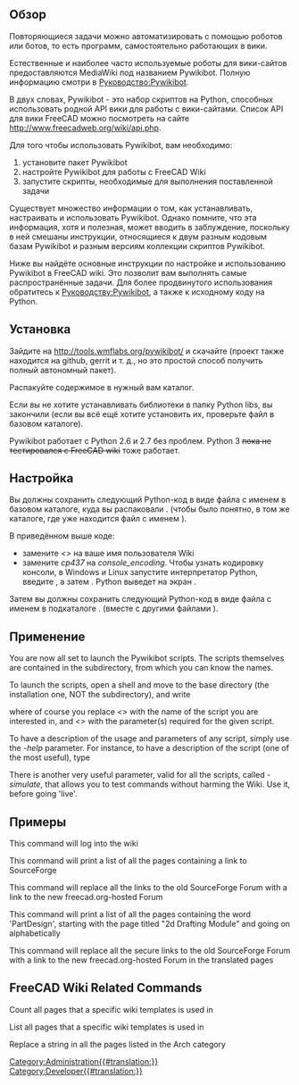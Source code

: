 <languages/>
{{VeryImportantMessage|Роботы опасны по своей сути, так как могут автоматически причинить много вреда. Используйте их с особой осторожностью!}}

<span id="Overview"></span>
==Обзор==

Повторяющиеся задачи можно автоматизировать с помощью роботов или ботов, то есть программ, самостоятельно работающих в вики.

Естественные и наиболее часто используемые роботы для вики-сайтов предоставляются MediaWiki под названием Pywikibot. Полную информацию смотри в [http://www.mediawiki.org/wiki/Manual:Pywikibot Руководство:Pywikibot].

В двух словах, Pywikibot - это набор скриптов на Python, способных использовать родной API вики для работы с вики-сайтами. Список API для вики FreeCAD можно посмотреть на сайте http://www.freecadweb.org/wiki/api.php.

Для того чтобы использовать Pywikibot, вам необходимо:

# установите пакет Pywikibot
# настройте Pywikibot для работы с FreeCAD Wiki
# запустите скрипты, необходимые для выполнения поставленной задачи

Существует множество информации о том, как устанавливать, настраивать и использовать Pywikibot. Однако помните, что эта информация, хотя и полезная, может вводить в заблуждение, поскольку в ней смешаны инструкции, относящиеся к двум разным кодовым базам Pywikibot и разным версиям коллекции скриптов Pywikibot.

Ниже вы найдёте основные инструкции по настройке и использованию Pywikibot в FreeCAD wiki. Это позволит вам выполнять самые распространённые задачи. Для более продвинутого использования обратитесь к [http://www.mediawiki.org/wiki/Manual:Pywikibot Руководству:Pywikibot], а также к исходному коду на Python.

<span id="Installation"></span>
==Установка==

Зайдите на http://tools.wmflabs.org/pywikibot/ и скачайте {{FileName|package/pywikipedia/core.zip}} (проект также находится на github, gerrit и т. д., но это простой способ получить полный автономный пакет).

Распакуйте содержимое в нужный вам каталог.

Если вы не хотите устанавливать библиотеки в папку Python libs, вы закончили (если вы всё ещё хотите установить их, проверьте файл {{FileName|INSTALL}} в базовом каталоге).

Pywikibot работает с Python 2.6 и 2.7 без проблем. Python 3 <s>пока не тестировался с FreeCAD wiki</s> тоже работает.

<span id="Configuration"></span>
==Настройка==

Вы должны сохранить следующий Python-код в виде файла с именем {{FileName|user-config.py}} в базовом каталоге, куда вы распаковали {{FileName|package/pywikipedia/core.zip}}. (чтобы было понятно, в том же каталоге, где уже находится файл с именем {{FileName|user-config.py.sample}}).

{{Code|code=
# -*- coding: cp437  -*-
family = 'freecadwiki'
mylang = 'en'
usernames['freecadwiki']['en'] = u'<<yourWikiUserName>>'
#usernames['freecadwiki']['freecadwiki'] = u'<<yourWikiUserName>>'
console_encoding = 'cp437'
}}

В приведённом выше коде:

* замените ''<<yourWikiUserName>>'' на ваше имя пользователя Wiki
* замените ''cp437'' на ''console_encoding''. Чтобы узнать кодировку консоли, в Windows и Linux запустите интерпретатор Python, введите {{SystemInput|import sys}}, а затем {{SystemInput|print sys.stdout.encoding}}. Python выведет на экран {{SystemOutput|console_encoding}}.


Затем вы должны сохранить следующий Python-код в виде файла с именем {{FileName|freecadwiki_family.py}} в подкаталоге {{FileName|/pywikibot/families}}. (вместе с другими файлами {{FileName|family_xxx.py}}).

{{Code|code=
# -*- coding: utf-8  -*-

__version__ = '$Id: 7f3891c3bbbfbd69c0b005de953514803d783d92 $'

from pywikibot import family


# The MediaWiki family
# user-config.py: usernames['mediawiki']['mediawiki'] = 'User name'
class Family(family.WikimediaFamily):
    def __init__(self):
        super(Family, self).__init__()
        self.name = 'freecadwiki'

        self.langs = {
            'en': 'www.freecadweb.org',
        }

    def scriptpath(self, code):
        return 'wiki'

    def path(self, code):
        return '/index.php' #The path of index.php, look at your wiki address. 
	 
    def apipath(self, code):
        return '/api.php' #The path of api.php

    def version(self, code):
        # Replace with the actual version being run on your wiki
        return '1.20.3'

    def protocol(self, code):
        """
        Can be overridden to return 'https'. Other protocols are not supported.
        """
        return 'http'
        #return 'https' # My server uses https
}}

<span id="Usage"></span>
==Применение==

You are now all set to launch the Pywikibot scripts. The scripts themselves are contained in the {{FileName|/scripts}} subdirectory, from which you can know the names.

To launch the scripts, open a shell and move to the base directory (the installation one, NOT the {{FileName|/scripts}} subdirectory), and write

{{SystemInput|python pwb.py <<scriptname>>.py -<<parameter>>}}

where of course you replace ''<<scriptname>>'' with the name of the script you are interested in, and ''<<parameter>>'' with the parameter(s) required for the given script.

To have a description of the usage and parameters of any script, simply use the ''-help'' parameter. For instance, to have a description of the {{FileName|replace.py}} script (one of the most useful), type

{{SystemInput|python pwb.py replace.py -help}}

There is another very useful parameter, valid for all the scripts, called ''-simulate'', that allows you to test commands without harming the Wiki. Use it, before going 'live'.

<span id="Examples"></span>
==Примеры==

This command will log into the wiki

{{SystemInput|pwb.py login.py}}


This command will print a list of all the pages containing a link to SourceForge

{{SystemInput|pwb.py listpages.py -weblink:sourceforge.net}}


This command will replace all the links to the old SourceForge Forum with a link to the new freecad.org-hosted Forum

{{SystemInput|pwb.py replace.py -weblink:sourceforge.net/apps/phpbb/free-cad "sourceforge.net/apps/phpbb/free-cad" "forum.freecad.org"}}


This command will print a list of all the pages containing the word 'PartDesign', starting with the page titled "2d Drafting Module" and going on alphabetically

{{SystemInput|pwb.py listpages.py -start:"2d Drafting Module" -grep:PartDesign}}


This command will replace all the secure links to the old SourceForge Forum with a link to the new freecad.org-hosted Forum in the translated pages

{{SystemInput|pwb.py replace.py -start:Translations:! "https://sourceforge.net/apps/phpbb/free-cad" "http://forum.freecad.org"}}

== FreeCAD Wiki Related Commands ==
Count all pages that a specific wiki templates is used in

{{SystemInput|python3 pwb.py templatecount -count GuiCommand}} 


List all pages that a specific wiki templates is used in

{{SystemInput|python3 pwb.py templatecount -list GuiCommand}} 

Replace a string in all the pages listed in the Arch category

{{SystemInput|python3 pwb.py replace.py -cat:Arch}}
[[Category:Administration{{#translation:}}]]
[[Category:Developer{{#translation:}}]]